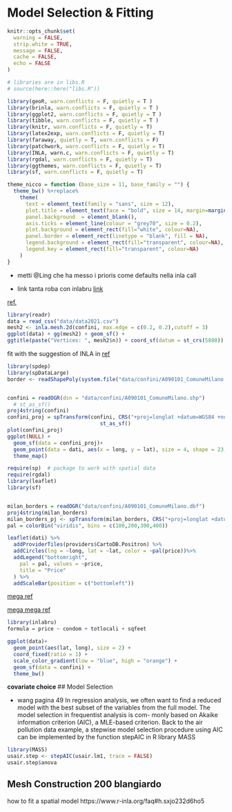 # Model Selection & Fitting{#modelspec}

```r
knitr::opts_chunk$set(
  warning = FALSE,  
  strip.white = TRUE,
  message = FALSE,
  cache = FALSE,
  echo = FALSE
)

# libraries are in libs.R
# source(here::here("libs.R"))

library(geoR, warn.conflicts = F, quietly = T )
library(brinla, warn.conflicts = F, quietly = T )
library(ggplot2, warn.conflicts = F, quietly = T )
library(tibble, warn.conflicts = F, quietly = T )
library(knitr, warn.conflicts = F, quietly = T)
library(latex2exp, warn.conflicts = F, quietly = T)
library(faraway, quietly = T, warn.conflicts = F)
library(patchwork, warn.conflicts = F, quietly = T)
library(INLA, warn.c, warn.conflicts = F, quietly = T)
library(rgdal, warn.conflicts = F, quietly = T)
library(ggthemes, warn.conflicts = F, quietly = T)
library(sf, warn.conflicts = F, quietly = T)

theme_nicco = function (base_size = 11, base_family = "") {
  theme_bw() %+replace% 
    theme(
      text = element_text(family = "sans", size = 12),
      plot.title = element_text(face = "bold", size = 14, margin=margin(0,0,30,0)),
      panel.background  = element_blank(),
      axis.ticks = element_line(colour = "grey70", size = 0.2),
      plot.background = element_rect(fill="white", colour=NA),
      panel.border = element_rect(linetype = "blank", fill = NA),
      legend.background = element_rect(fill="transparent", colour=NA),
      legend.key = element_rect(fill="transparent", colour=NA)
    )
}
```




- metti @Ling che ha messo i prioris come defaults nella inla call


- link tanta roba con inlabru [link](https://www.muscardinus.be/2018/07/inlabru-bru/)


[ref.](https://inbo.github.io/tutorials/tutorials/r_inla/spatial.pdf)
```r
library(readr)
data = read_csv("data/data2021.csv")
mesh2 <- inla.mesh.2d(confini, max.edge = c(0.2, 0.2),cutoff = 3)
ggplot(data) + gg(mesh2) + geom_sf() +
ggtitle(paste("Vertices: ", mesh2$n)) + coord_sf(datum = st_crs(5880))

```


fit with the suggestion of INLA in [ref](https://www.r-inla.org/faq#h.sxjo232d6ho5)
```r
library(spdep)
library(spDataLarge)
border <- readShapePoly(system.file("data/confini/A090101_ComuneMilano.shp", package="spdep")[1])



```




```r

confini = readOGR(dsn = "data/confini/A090101_ComuneMilano.shp") 
  # st_as_sf()
proj4string(confini)
confini_proj = spTransform(confini, CRS("+proj=longlat +datum=WGS84 +no_defs +ellps=WGS84 +towgs84=0,0,0"))%>% 
                              st_as_sf()
plot(confini_proj)                     
ggplot(NULL) +
  geom_sf(data = confini_proj)+
  geom_point(data = dati, aes(x = long, y = lat), size = 4, shape = 23, fill = "darkred") +
  theme_map() 
```


```r
require(sp)  # package to work with spatial data
require(rgdal)
library(leaflet)
library(sf)


milan_borders = readOGR("data/confini/A090101_ComuneMilano.dbf")
proj4string(milan_borders)
milan_borders_pj <- spTransform(milan_borders, CRS("+proj=longlat +datum=WGS84 +no_defs +ellps=WGS84 +towgs84=0,0,0"))
pal = colorBin("viridis", bins = c(100,200,300,400))

leaflet(dati) %>%
  addProviderTiles(providers$CartoDB.Positron) %>%
  addCircles(lng = ~long, lat = ~lat, color = ~pal(price))%>%
  addLegend("bottomright",
    pal = pal, values = ~price,
    title = "Price"
  ) %>%
  addScaleBar(position = c("bottomleft"))

```





[mega ref](https://inlabru-org.github.io/inlabru/)

[mega mega ref](https://besjournals.onlinelibrary.wiley.com/doi/full/10.1111/2041-210X.13168)

```r
library(inlabru)
formula = price ~ condom + totlocali + sqfeet 
```   



```r
ggplot(data)+
  geom_point(aes(lat, long), size = 2) +
  coord_fixed(ratio = 1) +
  scale_color_gradient(low = "blue", high = "orange") +
  geom_sf(data = confini) +
  theme_bw()
```






**covariate choice **
## Model Selection

- wang pagina 49
In regression analysis, we often want to find a reduced model with the best subset of
the variables from the full model. The model selection in frequentist analysis is com-
monly based on Akaike information criterion (AIC), a MLE-based criterion. Back to
the air pollution data example, a stepwise model selection procedure using AIC can
be implemented by the function stepAIC in R library MASS

```r
library(MASS)
usair.step <- stepAIC(usair.lm1, trace = FALSE)
usair.step$anova
```


## Mesh Construction 200 blangiardo



how to fit a spatial model
https://www.r-inla.org/faq#h.sxjo232d6ho5


